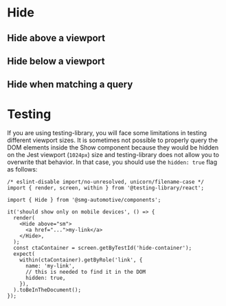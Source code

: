 

<Meta of={IndexStories} />

# Hide

## Hide above a viewport

<Canvas>
  <Story of={IndexStories.HideAboveAViewport} />
</Canvas>

<Controls />

## Hide below a viewport

<Canvas>
  <Story of={IndexStories.HideBelowAViewport} />
</Canvas>

<Controls />

## Hide when matching a query

<Canvas>
  <Story of={IndexStories.HideWhenMatchingAQuery} />
</Canvas>

<Controls />

# Testing

If you are using testing-library, you will face some limitations in testing different viewport sizes. It is sometimes not possible to properly query the DOM elements inside the Show component because they would be hidden on the Jest viewport (`1024px`) size and testing-library does not allow you to overwrite that behavior. In that case, you should use the `hidden: true` flag as follows:

```tsx
/* eslint-disable import/no-unresolved, unicorn/filename-case */
import { render, screen, within } from '@testing-library/react';

import { Hide } from '@smg-automotive/components';

it('should show only on mobile devices', () => {
  render(
    <Hide above="sm">
      <a href="...">my-link</a>
    </Hide>,
  );
  const ctaContainer = screen.getByTestId('hide-container');
  expect(
    within(ctaContainer).getByRole('link', {
      name: 'my-link',
      // this is needed to find it in the DOM
      hidden: true,
    }),
  ).toBeInTheDocument();
});
```
